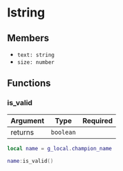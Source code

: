 # lstring

## Members

- `text: string`
- `size: number`

## Functions

### is_valid

| Argument | Type      | Required |
| -------- | --------- | -------- |
| returns  | `boolean` |          |

```lua
local name = g_local.champion_name

name:is_valid()
```
